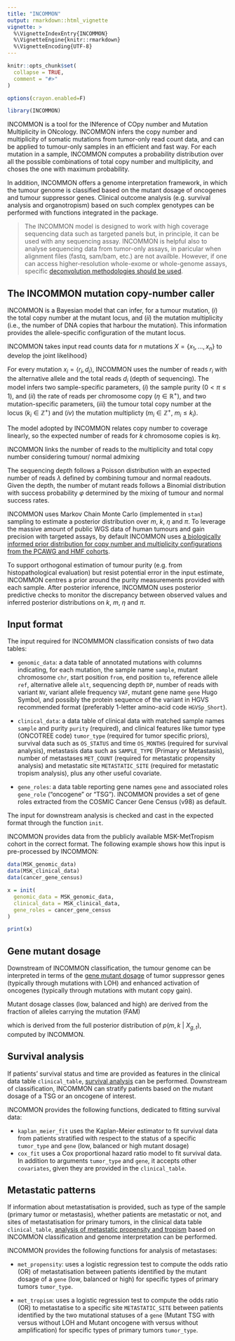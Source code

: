 ```yaml
---
title: "INCOMMON"
output: rmarkdown::html_vignette
vignette: >
  %\VignetteIndexEntry{INCOMMON}
  %\VignetteEngine{knitr::rmarkdown}
  %\VignetteEncoding{UTF-8}
---
```


```r
knitr::opts_chunk$set(
  collapse = TRUE,
  comment = "#>"
)

options(crayon.enabled=F)
```

```r
library(INCOMMON)
```

INCOMMON is a tool for the INference of COpy number and Mutation Multiplicity in ONcology.
INCOMMON infers the copy number and multiplicity of somatic mutations from tumor-only read count data, 
and can be applied to tumour-only samples in an efficient and fast way. 
For each mutation in a sample, INCOMMON computes a probability distribution over all
the possible combinations of total copy number and multiplicity, and choses the one
with maximum probability.

In addition, INCOMMON offers a genome interpretation framework, in which the tumour
genome is classified based on the mutant dosage of oncogenes and tumour suppressor
genes. Clinical outcome analysis (e.g. survival analysis and organotropism) based 
on such complex genotypes can be performed with functions integrated in the package.

> The INCOMMON model is designed to work with high coverage sequencing data such as 
targeted panels but, in principle, it can be used with any sequencing assay. INCOMMON
is helpful also to analyse sequencing data from tumor-only assays, in paricular when alignment
files (fastq, sam/bam, etc.) are not availble.
However, if one can access  higher-resolution whole-exome or whole-genome assays, specific [deconvolution methodologies should be used](https://caravagnalab.github.io/mobster, https://github.com/caravagnalab/CNAqc). 

## The INCOMMON mutation copy-number caller

INCOMMON is a Bayesian model that can infer, for a tumour mutation, $(i)$ the total 
copy number at the mutant locus, and $(ii)$ the mutation multiplicity 
(i.e., the number of DNA copies that harbour the mutation). This information provides
the allele-specific configuration of the mutant locus. 

INCOMMON  takes input read counts data for $n$ mutations $X=\{x_1, \ldots, x_n\}$ to develop the joint likelihood}
\begin{equation}
{p(X\mid \Theta) =  \prod_{x_i \in X} p(x_i \mid \Theta)
=
\prod_{x_i\in X} p(d_i \mid \Theta)\, p(r_i \mid d_i, \Theta)
\,.}
\end{equation}

For every mutation $x_i=\langle r_i, d_i\rangle$, INCOMMON uses the number of reads 
$r_i$  with the alternative allele and the total reads  $d_i$ (depth of sequencing). 
The model infers two sample-specific parameters,  ($i$) the  sample purity ($0 < \pi \leq 1$),  and ($ii$) the rate of reads per chromosome copy ($\eta \in \mathbb{R}^+$), and two mutation-specific parameters, ($iii$) the  tumour  total copy number at the locus ($k_i\in \mathbb{Z}^+$) and ($iv$) the mutation multiplicty  ($m_i\in \mathbb{Z}^+$, $m_i\leq k_i$). 


The model adopted by INCOMMON relates copy number to coverage linearly, so the 
expected number of reads for $k$ chromosome copies is $k\eta$. 


INCOMMON links the number of reads to the multiplicity and total copy number
considering tumour/ normal admixing 
\begin{align}
p(d_i\mid \pi, \eta, k_i) &
= \text{Poisson}(d_i \mid \lambda)
&& 
\lambda  = (1-\pi)2\eta + \pi \eta k_i  \label{eq:likelihood_pois}\\
p(r_i\mid  \pi, k_i, m_i) &
= \text{Binomial}(r_i \mid d_i, \varphi)
&&
\varphi = \frac{m_i\pi}{2\left(1-\pi\right)+k_i\pi}\label{eq:likelihood_binom}
\end{align}



The sequencing depth follows a Poisson distribution with an expected number of reads 
$\lambda$ defined by combining tumour and normal readouts. Given the depth, 
the number of mutant reads follows a Binomial distribution with success probability 
$\varphi$ determined by the mixing of tumour and normal success rates.

INCOMMON uses Markov Chain Monte Carlo (implemented in `stan`) sampling to estimate a posterior distribution over  $m$, $k$, $\eta$ and $\pi$. To leverage the massive amount of public WGS data of human tumours and gain precision with targeted assays, by default INCOMMON uses  [a biologically informed prior distribution for copy number and multiplicity configurations from the PCAWG and HMF cohorts](a1_priors_k_m.html).

To support orthogonal estimation of tumour purity (e.g. from histopathological evaluation) 
but resist potential error in the input estimate, INCOMMON centres a prior around the 
purity measurements provided with each sample. After posterior inference, INCOMMON uses 
posterior predictive checks to monitor the discrepancy between observed values and inferred posterior distributions on $k$, $m$, $\eta$ and $\pi$. 

##  Input format

The input required for INCOMMMON classification consists of two data tables:

- `genomic_data`: a data table of annotated mutations with columns indicating,
for each mutation, the sample name `sample`, mutant chromosome `chr`, 
start position `from`, end position `to`, reference allele `ref`, alternative allele `alt`, sequencing depth `DP`, number of reads with variant `NV`, variant allele frequency `VAF`, mutant gene name `gene` Hugo Symbol, and possibly the protein sequence of the variant in HGVS recommended format (preferably 1-letter amino-acid code `HGVSp_Short`).

- `clinical_data`: a data table of clinical data with matched sample names `sample` and purity `purity` (required), and clinical features like tumor type (ONCOTREE code) `tumor_type` (required for tumor specific priors), survival data such as `OS_STATUS` and time `OS_MONTHS` (required for survival analysis), metastasis data such as `SAMPLE_TYPE` (Primary or Metastasis), number of metastases `MET_COUNT` (required for metastatic propensity analysis) and metastatic site `METASTATIC_SITE` (required for metastatic tropism analysis), plus any other useful covariate.

- `gene_roles`: a data table reporting gene names `gene` and associated roles `gene_role` ("oncogene" or "TSG"). INCOMMON provides a set of gene roles extracted from the COSMIC Cancer Gene Census (v98) as default.

The input for downstream analysis is checked and cast in the expected format through the function `init`.

INCOMMON provides data from the publicly available MSK-MetTropism cohort
in the correct format. The following example shows how this input is 
pre-processed by INCOMMON:

```r
data(MSK_genomic_data)
data(MSK_clinical_data)
data(cancer_gene_census)

x = init(
  genomic_data = MSK_genomic_data,
  clinical_data = MSK_clinical_data,
  gene_roles = cancer_gene_census
)

print(x)
```
## Gene mutant dosage

Downstream of INCOMMON classification, the tumour genome can be
interpreted in terms of the [gene mutant dosage](a3_mutant_dosage.html) of tumor 
suppressor genes (typically through mutations with LOH) and enhanced activation
of oncogenes (typically through mutations with mutant copy gain). 

Mutant dosage classes (low, balanced and high) are derived from the fraction of 
alleles carrying the mutation (FAM)

\begin{equation}\label{e:expected_fma}
    \text{FAM}_{g,t}=\sum\limits_{k=1}^{k_{max}}\sum_{m=1}^k\frac{m}{k}p(m,k\:|\: X_{g,t})\, ,
\end{equation}

which is derived from the full posterior distribution of $p(m,k\:|\: X_{g,t})$, 
computed by INCOMMON.

## Survival analysis

If patients' survival status and time are provided as features in the clinical 
data table `clinical_table`, [survival analysis](a4_survival_analysis.html) can be performed. Downstream of
classification, INCOMMON can stratify patients based on the mutant dosage of 
a TSG or an oncogene of interest. 

INCOMMON provides the following functions, dedicated to fitting survival data:

- `kaplan_meier_fit` uses the Kaplan-Meier estimator to fit survival data from
  patients stratified with respect to the status of a specific `tumor_type` and
  `gene` (low, balanced or high mutant dosage)
- `cox_fit` uses a Cox proportional hazard ratio model to fit survival data. 
  In addition to arguments `tumor_type` and `gene`, it accepts other `covariates`,
  given they are provided in the `clinical_table`.

## Metastatic patterns

If information about metastatisation is provided, such as type of the sample
(primary tumor or metastasis), whether patients are metastatic or not, and sites
of metastatisation for primary tumors, in the clinical 
data table `clinical_table`, [analysis of metastatic propensity and tropism](a5_metastasis_analysis.html) based on INCOMMON classification and genome interpretation can be performed.

INCOMMON provides the following functions for analysis of metastases:

- `met_propensity`: uses a logistic regression test to compute the odds ratio
  (OR) of metastatisation between patients identified by the mutant dosage
  of a `gene`  (low, balanced or high) for specific types of primary tumors `tumor_type`.

- `met_tropism`: uses a logistic regression test to compute the odds ratio
  (OR) to metastatise to a specific site `METASTATIC_SITE` between patients identified by the two mutational statuses of a `gene`  (Mutant TSG with versus without LOH and Mutant oncogene with versus without amplification) for specific types of primary tumors `tumor_type`.




